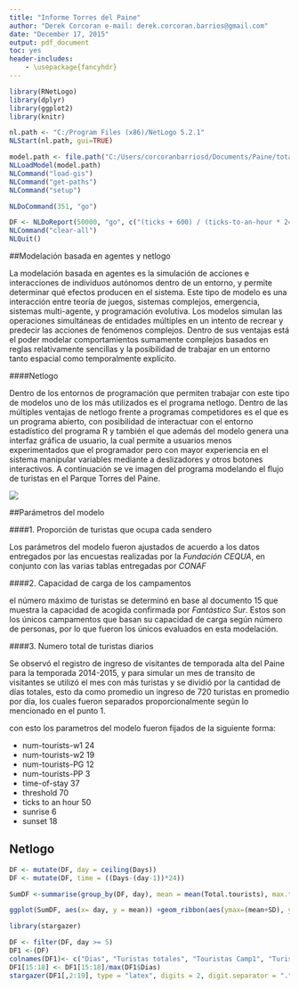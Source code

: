 ```yaml
---
title: "Informe Torres del Paine"
author: "Derek Corcoran e-mail: derek.corcoran.barrios@gmail.com" 
date: "December 17, 2015"
output: pdf_document
toc: yes
header-includes:
    - \usepackage{fancyhdr}
---
```

\addtolength{\headheight}{1.0cm}
\pagestyle{fancyplain} 
\rhead{\includegraphics[height=1.2cm]{C:/Users/corcoranbarriosd/Documents/Paine/Original-trans.png}} 
\renewcommand{\headrulewidth}{0pt}

```r
library(RNetLogo)
library(dplyr)
library(ggplot2)
library(knitr)
```

```r

nl.path <- "C:/Program Files (x86)/NetLogo 5.2.1"
NLStart(nl.path, gui=TRUE)

model.path <- file.path("C:/Users/corcoranbarriosd/Documents/Paine/total.nlogo")
NLLoadModel(model.path)
NLCommand("load-gis")
NLCommand("get-paths")
NLCommand("setup")

NLDoCommand(351, "go")

DF <- NLDoReport(50000, "go", c("(ticks + 600) / (ticks-to-an-hour * 24)","count tourists", "count tourists-on patch -19 -170", "count tourists-on patch -15 -171", "(count tourists-on patch -50 -80) + (count tourists-on patch -48 -78)", "count tourists-on patch -115 4", "(count tourists-on patch -11 -17) + (count tourists-on patch -8 -25)", "count tourists-on patch -5 39", "count tourists-on patch 22 -21", "count tourists-on patch 36 -22", "count tourists-on patch 96 57", "count tourists-on patch 73 79", "(count tourists-on patch 115 32) + (count tourists-on patch 115 33)", "count tourists-on patch 129 54","(([excess] of patch 96 57)/ ticks-to-an-hour )","((([excess] of patch 115 32)/ ticks-to-an-hour ) + (([excess] of patch 115 33)/ ticks-to-an-hour )) * 0.5", "(([excess] of patch 36 -22)/ ticks-to-an-hour )", "(([excess] of patch 22 -21)/ ticks-to-an-hour )"), as.data.frame = TRUE, df.col.names = c("Days", "Total.tourists", "Tourists1", "Tourists2", "Tourists3", "Tourists4", "Tourists6", "Tourists7", "Tourists9", "Tourists10", "Tourists11", "Tourists12", "Tourists13", "Tourists14", "Exceso-Chileno", "Exceso-torre-cn","Exceso-cuernos", "Exceso-Frances"))
NLCommand("clear-all")
NLQuit()
```

##Modelación basada en agentes y netlogo

La modelación basada en agentes es la simulación de acciones e interacciones de individuos autónomos dentro de un entorno, y permite determinar qué efectos producen en el sistema. Este tipo de modelo es una interacción entre teoría de juegos, sistemas complejos, emergencia, sistemas multi-agente, y programación evolutiva. Los modelos simulan las operaciones simultáneas de entidades múltiples en un intento de recrear y predecir las acciones de fenómenos complejos. Dentro de sus ventajas está el poder modelar comportamientos sumamente complejos basados en reglas relativamente sencillas y la posibilidad de trabajar en un entorno tanto espacial como temporalmente explícito.

####Netlogo

Dentro de los entornos de programación que permiten trabajar con este tipo de modelos uno de los más utilizados es el programa netlogo. Dentro de las múltiples ventajas de netlogo frente a programas competidores es el que es un programa abierto, con posibilidad de interactuar con el entorno estadístico del programa R y también el que además del modelo genera una interfaz gráfica de usuario, la cual permite a usuarios menos experimentados que el programador pero con mayor experiencia en el sistema manipular variables mediante a deslizadores y otros botones interactivos.
A continuación se ve imagen del programa modelando el flujo de turistas en el Parque Torres del Paine.

![](C:/Users/corcoranbarriosd/Documents/Paine/10142.png)

##Parámetros del modelo

####1. Proporción de turistas que ocupa cada sendero 

Los parámetros del modelo fueron ajustados de acuerdo a los datos entregados por las encuestas realizadas por la *Fundación CEQUA*, en conjunto con las varias tablas entregadas por *CONAF*

####2. Capacidad de carga de los campamentos

el número máximo de turistas se determinó en base al documento 15 que muestra la capacidad de acogida confirmada por *Fantástico Sur*. Estos son los únicos campamentos que basan su capacidad de carga según número de personas, por lo que fueron los únicos evaluados en esta modelación.

####3. Numero total de turistas diarios

Se observó el registro de ingreso de visitantes de temporada alta del Paine para la temporada 2014-2015, y para simular un mes de transito de visitantes se utilizó el mes con más turistas y se dividió por la cantidad de días totales, esto da como promedio un ingreso de 720 turistas en promedio por día, los cuales fueron separados proporcionalmente según lo mencionado en el punto 1.

con esto los parametros del modelo fueron fijados de la siguiente forma:

* num-tourists-w1 24
* num-tourists-w2 19
* num-tourists-PG 12
* num-tourists-PP 3
* time-of-stay 37
* threshold 70
* ticks to an hour 50
* sunrise 6
* sunset 18

## Netlogo



```r

DF <- mutate(DF, day = ceiling(Days))
DF <- mutate(DF, time = ((Days-(day-1))*24))

SumDF <-summarise(group_by(DF, day), mean = mean(Total.tourists), max.tourists = max(Total.tourists), SD=(sd(Total.tourists)))

ggplot(SumDF, aes(x= day, y = mean)) +geom_ribbon(aes(ymax=(mean+SD), ymin=(mean-SD)), fill="lightblue")+ geom_point() + geom_line() + theme_bw()+ theme(axis.line = element_line(colour = "black"), panel.grid.major = element_blank(),panel.grid.minor = element_blank(), panel.border = element_blank(), panel.background = element_blank()) + geom_vline(xintercept = 5, colour="darkgrey", linetype = "longdash") + geom_abline(slope = 0, intercept = 1429, colour="darkgrey")+ labs(x="Día", y="Turistas totales en el parque (promedio)")
```

```r
library(stargazer)
```

```r
DF <- filter(DF, day >= 5)
DF1 <-(DF)
colnames(DF1)<- c("Dias", "Turistas totales", "Touristas Camp1", "Turistas Camp2", "Turistas camp3", "Turistas camp4", "Turistas camp6", "Touristas Camp7", "Turistas Camp9", "Turistas camp10", "Turistas camp11", "Turistas camp12",  "Turistas camp13", "Turistas camp14", "Exceso-Chileno", "Exceso-torre-cn", "Exceso-cuernos","Exceso-Frances","Día", "time")
DF1[15:18] <- DF1[15:18]/max(DF1$Dias)
stargazer(DF1[,2:19], type = "latex", digits = 2, digit.separator = ".", decimal.mark = ",", nobs = FALSE, median = TRUE)


```

